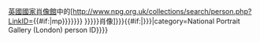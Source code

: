 [[國家肖像館|英國國家肖像館]]中的[http://www.npg.org.uk/collections/search/person.php?LinkID={{#if:{{{1|}}}{{{id|}}}|mp}}{{Trim|{{{id|{{{1|{{#property:P1816|[[Category:NPG name template with no id set]]}}}}}}}}}} {{{name|{{{2|{{PAGENAMEBASE}}}}}}}}肖像]<includeonly>{{EditAtWikidata|pid=P1816|{{{id|{{{1|}}}}}}}}{{#if:{{{id|}}}{{{1|}}}|{{WikidataCheck|property=P1816|value={{#if:{{{1|}}}{{{id|}}}|mp}}{{{id|{{{1|}}}}}}|category=National Portrait Gallery (London) person ID}}}}</includeonly><noinclude>
{{Documentation}}
</noinclude>